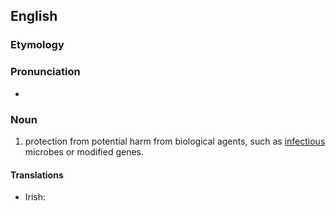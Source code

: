 ==English==
{{wikipedia}}

===Etymology===
{{prefix|en|bio|safety}}

===Pronunciation===
* {{IPA|en|/baɪ.ɑˈseɪf.tiː/}}

===Noun===
{{en-noun|-}}

# protection from potential harm from biological agents, such as [[infectious]] microbes or modified genes.

====Translations====
{{trans-top|protection from potential harm from biological agents}}
* Irish: {{t|ga|bithshábháilteacht|f}}
{{trans-mid}}
{{trans-bottom}}